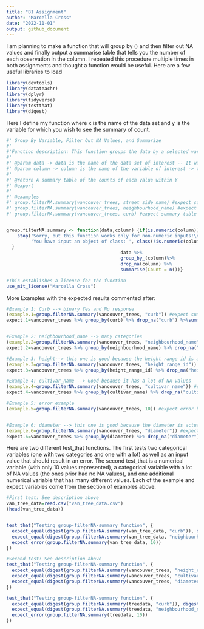 ```yaml
---
title: "B1 Assignment"
author: "Marcella Cross"
date: "2022-11-01"
output: github_document
---
```

I am planning to make a function that will group by () and then filter out NA values and finally output a summarise table that tells you the number of each observation in the column. I repeated this procedure multiple times in both assignments and thought a function would be useful. Here are a few useful libraries to load
```r
library(devtools)
library(datateachr)
library(dplyr)
library(tidyverse)
library(testthat)
library(digest)
```

Here I define my function where x is the name of the data set and y is the variable for which you wish to see the summary of count.
```r
#' Group By Variable, Filter Out NA Values, and Summarize
#'
#'Function description: This function groups the data by a selected variable, filters out the NA values, and creates a summary table with the count of each value.
#'
#' @param data -> data is the name of the data set of interest -- It was named data for clarity of what input is required.
#' @param column -> column is the name of the variable of interest -> this will usually be a categorical variable but can be any variable. -- it was named column to specify that it is a variable name as the input as this is most often the name of a column.
#'
#' @return A summary table of the counts of each value within Y
#' @export
#'
#' @examples
#' group.filterNA.summary(vancouver_trees, street_side_name) #expect summary table of numbers of counts of EVEN vs. ODD
#' group.filterNA.summary(vancouver_trees, neighbourhood_name) #expect summary table of numbers of counts of neighbourhoods
#' group.filterNA.summary(vancouver_trees, curb) #expect summary table of numbers of counts of neighbourhoods


group.filterNA.summary <- function(data,column) {if(is.numeric(column)) {
    stop('Sorry, but this function works only for non-numeric inputs!\n',
         'You have input an object of class: ', class(!is.numeric(column))[1])
  }
                                          data %>%
                                          group_by_(column)%>%
                                          drop_na(column) %>% 
                                          summarise(Count = n())}

#This establishes a license for the function
use_mit_license("Marcella Cross")

```

More Examples with the expected results commented after:
```r
#Example 1: Curb --> binary Yes and No response
(example.1=group.filterNA.summary(vancouver_trees, "curb")) #expect summary table of numbers of counts of curbs (Y, N)
expect.1=vancouver_trees %>% group_by(curb) %>% drop_na("curb") %>%summarise(Count = n())


#Example 2: neighbourhood_name --> many categories
(example.2=group.filterNA.summary(vancouver_trees, "neighbourhood_name")) #expect summary table of numbers of counts of different neighbourhood names
expect.2=vancouver_trees %>% group_by(neighbourhood_name) %>% drop_na("neighbourhood_name") %>%summarise(Count = n())

#Example 3: height--> this one is good because the height range id is actually a numerical variable even though it only contains integers between 1-10. This function should be able to still output a summary table of the value counts.
(example.3=group.filterNA.summary(vancouver_trees, "height_range_id")) #expect summary table of numbers of counts of EVEN vs. ODD
expect.3=vancouver_trees %>% group_by(height_range_id) %>% drop_na("height_range_id") %>%summarise(Count = n())

#Example 4: cultivar_name --> Good because it has a lot of NA values
(example.4=group.filterNA.summary(vancouver_trees, "cultivar_name")) #expect summary table of numbers of counts of cultivars
expect.4=vancouver_trees %>% group_by(cultivar_name) %>% drop_na("cultivar_name") %>%summarise(Count = n())

#Example 5: error example
(example.5=group.filterNA.summary(vancouver_trees, 10)) #expect error because y is not a variable name


#Example 6: diameter --> this one is good because the diameter is actually a numerical variable. This function should be able to still output a summary table of the value counts (it will be a much larger table...)
(example.6=group.filterNA.summary(vancouver_trees, "diameter")) #expect summary table of numbers of counts of diameters
expect.6=vancouver_trees %>% group_by(diameter) %>% drop_na("diameter") %>%summarise(Count = n())
```


Here are two different test_that functions. The first tests two categorical variables (one with two categories and one with a lot) as well as an input value that should result in an error. The second test_that is a numerical variable (with only 10 values represented), a categorical variable with a lot of NA values (the ones prior had no NA values), and one additional numerical variable that has many different values. Each of the example and expect variables come from the section of examples above.
```r

#First test: See description above
van_tree_data=read.csv("van_tree_data.csv")
(head(van_tree_data))


test_that("Testing group-filterNA-summary function", {
  expect_equal(digest(group.filterNA.summary(van_tree_data, "curb")), digest(van_tree_data %>% group_by(curb) %>% drop_na("curb") %>%summarise(Count = n())))
  expect_equal(digest(group.filterNA.summary(van_tree_data, "neighbourhood_name")), digest(van_tree_data %>% group_by(neighbourhood_name) %>% drop_na("neighbourhood_name") %>%summarise(Count = n())))
  expect_error(group.filterNA.summary(van_tree_data, 10))
})

#Second test: See description above
test_that("Testing group-filterNA-summary function", {
  expect_equal(digest(group.filterNA.summary(vancouver_trees, "height_range_id")), digest(vancouver_trees %>% group_by(height_range_id) %>% drop_na("height_range_id") %>%summarise(Count = n())))
  expect_equal(digest(group.filterNA.summary(vancouver_trees, "cultivar_name")), digest(vancouver_trees %>% group_by(cultivar_name) %>% drop_na("cultivar_name") %>%summarise(Count = n())))
  expect_equal(digest(group.filterNA.summary(vancouver_trees, "diameter")), digest(vancouver_trees %>% group_by(diameter) %>% drop_na("diameter") %>%summarise(Count = n())))
})

```


```r

test_that("Testing group-filterNA-summary function", {
  expect_equal(digest(group.filterNA.summary(treedata, "curb")), digest(treedata %>% group_by(curb) %>% drop_na("curb") %>%summarise(Count = n())))
  expect_equal(digest(group.filterNA.summary(treedata, "neighbourhood_name")), digest(treedata %>% group_by(neighbourhood_name) %>% drop_na("neighbourhood_name") %>%summarise(Count = n())))
  expect_error(group.filterNA.summary(treedata, 10))
})
```


